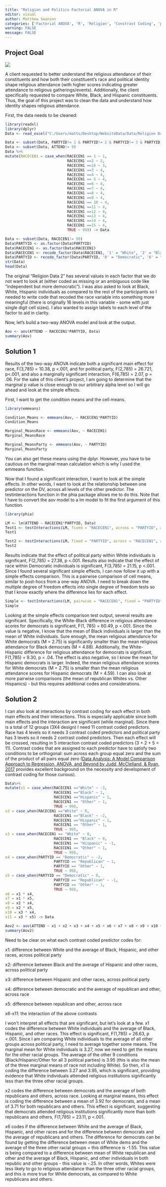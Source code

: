```yaml
---
title: "Religion and Politics Factorial ANOVA in R"
editor: visual
author: Matthew Swanson
categories: ['Factorial ANOVA', 'R', 'Religion', 'Constrast Coding', 'phia']
warning: FALSE
message: FALSE
---
```


::: text-center
# **Project Goal**
:::

![](/images/religpic.jpeg){fig-align="center"}

A client requested to better understand the religious attendance of their constituents and how both their constituent's race and political identity shape religious attendance (with higher scores indicating greater attendance to religious gatherings/events). Additionally, the client specifically requested to compare White, Black, and Hispanic constituents. Thus, the goal of this project was to clean the data and understand how identity shapes religious attendance.

First, the data needs to be cleaned:

```r
library(readxl)
library(dplyr)
Data <- read_excel("C:/Users/matts/Desktop/WebsiteData/Data/Religion Data 2.xlsx")

Data <- subset(Data, PARTYID!= 1 & PARTYID!= 2 & PARTYID!= 3 & PARTYID!= 4 & PARTYID!= 5 & PARTYID!= 9)
Data <- subset(Data, ATTEND!= 9)
Data %>%
mutate(RACECEN1 = case_when(RACECEN1 == 1 ~ 1,
                            RACECEN1 ==2 ~ 2,
                            RACECEN1 ==16 ~ 3,
                            RACECEN1 ==3 ~ 4,
                            RACECEN1 ==4 ~ 4,
                            RACECEN1 == 5 ~ 4,
                            RACECEN1 ==6 ~ 4,
                            RACECEN1 ==7 ~ 4,
                            RACECEN1 ==8 ~ 4,
                            RACECEN1 ==9 ~ 4,
                            RACECEN1 == 10 ~ 4,
                            RACECEN1 ==11 ~ 4,
                            RACECEN1 ==12 ~ 4,
                            RACECEN1 ==13 ~ 4,
                            RACECEN1 ==14 ~ 4,
                            RACECEN1 ==15 ~ 4,
                            TRUE ~ 99)) -> Data

Data <- subset(Data, RACECEN1!= 99)
Data$PARTYID <- as.factor(Data$PARTYID)
Data$RACECEN1 <- as.factor(Data$RACECEN1)
Data$RACECEN1 <- recode_factor(Data$RACECEN1, '1' = "White", '2' = "Black", '3' = "Hispanic", '4' = "Other")
Data$PARTYID <- recode_factor(Data$PARTYID, '0' = "Democratic", '6' = "Republican", '7' = "Other")
str(Data)
head(Data)
```

The original "Religion Data 2" has several values in each factor that we do not want to look at (either coded as missing or an ambiguous code like "independent but more democratic"). I was also asked to look at Black, White, Hispanic individuals as compared to the rest of the participants so I needed to write code that recoded the race variable into something more meaningful (there is originally 16 levels in this variable - some with just single digit cell sizes). I also wanted to assign labels to each level of the factor to aid in clarity.

Now, let's build a two-way ANOVA model and look at the output.

```r
Aov <- aov(ATTEND ~ RACECEN1*PARTYID, Data)
summary(Aov)
```

::: text-center
## **Solution 1**
:::

Results of the two-way ANOVA indicate both a significant main effect for race, F(3,785) = 10.38, p \<.001, and for political party, F(2,785) = 26.721, p\<.001, and also a marginally significant interaction, F(6,785) = 2.07, p = .06. For the sake of this client's project, I am going to determine that the marginal p value is close enough to our arbitrary alpha level so I will go ahead and look at the simple effects.

First, I want to get the condition means and the cell means.

```r
library(emmeans)

Condition_Means <- emmeans(Aov, ~ RACECEN1*PARTYID)
Condition_Means

Marginal_MeansRace <- emmeans(Aov, ~ RACECEN1)
Marginal_MeansRace

Marginal_MeansParty <- emmeans(Aov, ~ PARTYID)
Marginal_MeansParty
```

You can also get these means using the dplyr. However, you have to be cautious on the marginal mean calculation which is why I used the emmeans function.

Now that I found a significant interaction, I want to look at the simple effects. In other words, I want to look at the relationship between one predictor on the DV, across all levels of the other predictor. The testinteractions function in the phia package allows me to do this. Note that I have to convert the aov model to a lm model to fit the first argument of this function.

```r
library(phia)

LM <- lm(ATTEND ~ RACECEN1*PARTYID, Data)
Test1 <- testInteractions(LM, fixed = "RACECEN1", across = "PARTYID", adjustment = "bonferroni")
Test1

Test2 <- testInteractions(LM, fixed = "PARTYID", across = "RACECEN1", adjustment = "bonferroni")
Test2
```

Results indicate that the effect of political party within White individuals is significant, F(2,785) = 27.38, p \<.001. Results also indicate that the effect of race within Democratic individuals is significant, F(3,785) = 21.15, p \<.001. Since I found several significant simple effects, I can now follow it up with a simple effects comparison. This is a pairwise comparison of cell means, similar to post-hocs from a one-way ANOVA. I need to break down the multiple degree of freedom effects into single degree of freedom tests so that I know exactly where the difference lies for each effect.

```r
Simple <- testInteractions(LM, pairwise = "RACECEN1", fixed = "PARTYID", adjustment = "bonferroni")
Simple
```

Looking at the simple effects comparison test output, several results are significant. Specifically, the White-Black difference in religious attendance scores for democrats is significant, F(1, 785) = 60.49, p \<.001. Since the value is negative, I know that the mean of Black individuals is larger than the mean of White individuals. Sure enough, the mean religious attendance for White democrats (M = 2.75) is significantly smaller than the mean religious attendance for Black democrats (M = 4.88). Additionally, the White-Hispanic difference for religious attendance for democrats is significant, F(1,785) = 9.30, p = .04. The effect is also negative, so I know the mean for Hispanic democrats is larger. Indeed, the mean religious attendance scores for White democrats (M = 2.75) is smaller than the mean religious attendance scores for Hispanic democrats (M = 4.59). I can also look at more pairwise comparisons (the mean of republican Whites vs. Other Hispanics) - but this requires additional codes and considerations.

::: text-center
## **Solution 2**
:::

I can also look at interactions by contrast coding for each effect in both main effects and their interactions. This is especially applicable since both main effects and the interaction are significant (while marginal). Since there is a total of 12 groups (3X4 design) I need 11 contrast coded predictors. Race has 4 levels so it needs 3 contrast coded predictors and political party has 3 levels so it needs 2 contrast coded predictors. Then each effect will be crossed, resulting in 5 interaction contrast coded predictors (3 + 2 + 5 = 11). Contrast codes that are assigned to each predictor have to satisfy two conditions to be orthogonal: sum across each group equal zero and the sum of the product of all pairs equal zero ([Data Analysis: A Model Comparison Approach to Regression, ANOVA, and Beyond by Judd, McClelland, & Ryan, 2017](https://sites.google.com/view/dataanalysisbook) provides excellent background on the necessity and development of contrast coding for those curious).

```r
Data%>%
mutate(x1 = case_when(RACECEN1 =="White" ~ -3,
                      RACECEN1 =="Black" ~ 1,
                      RACECEN1 =="Hispanic" ~ 1,
                      RACECEN1 == "Other" ~ 1,
                      TRUE ~ 99),
x2 = case_when(RACECEN1 =="White" ~ 0,
                      RACECEN1 =="Black" ~ -2,
                      RACECEN1 =="Hispanic" ~ 1,
                      RACECEN1 == "Other" ~ 1,
                      TRUE ~ 99),
x3 = case_when(RACECEN1 == "White" ~ 0,
                      RACECEN1 == "Black" ~ 0,
                      RACECEN1 == "Hispanic" ~ -1,
                      RACECEN1 == "Other" ~ 1,
                      TRUE ~ 99),
x4 = case_when(PARTYID == "Democratic" ~ -2,
                      PARTYID == "Republican" ~ 1,
                      PARTYID == "Other" ~ 1,
                      TRUE ~ 99),
x5 = case_when(PARTYID == "Democratic" ~ 0,
                      PARTYID == "Republican" ~ -1,
                      PARTYID == "Other" ~ 1,
                      TRUE ~ 99),
x6 = x1 * x4,
x7 = x1 * x5,
x8 = x2 * x4,
x9 = x2 * x5,
x10 = x3 * x4,
x11 = x3 * x5) -> Data

Aov2 <- aov(ATTEND ~ x1 + x2 + x3 + x4 + x5 + x6 + x7 + x8 + x9 + x10 + x11, Data)
summary(Aov2)
```

Need to be clear on what each contrast coded predictor codes for:

x1: difference between White and the average of Black, Hispanic, and other races, across political party

x2: difference between Black and the average of Hispanic and other races, across political party

x3: difference between Hispanic and other races, across political party

x4: difference between democratic and the average of republican and other, across race

x5: difference between republican and other, across race

x6-x11: the interaction of the above contrasts

I won't interpret all effects that are significant, but let's look at a few. x1 codes the difference between White individuals and the average of Black, Hispanic, and other races. This effect is significant, F(1,785) = 26.63, p \<.001. Since I am comparing White individuals to the average of all other groups across political party, I need to average together some means. The marginal mean for White individuals is 3.27, now we need to get the means for the other racial groups. The average of the other 9 conditions (Black/Hispanic/Other for all 3 political parties) is 3.95 (this is also the mean of the three marginal means of race not including White). So then, x1 is coding the difference between 3.27 and 3.95, which is significant, providing evidence that White individuals attended religious institutions significantly less than the three other racial groups.

x2 codes the difference between democrats and the average of both republicans and others, across race. Looking at marginal means, this effect is coding the difference between a mean of 3.92 for democrats, and a mean of 3.71 for both republicans and others. This effect is significant, suggesting that democrats attended religious institutions significantly more than both republicans and others, F(1,785) = 23.11, p \<.001.

x6 codes if the difference between White and the average of Black, Hispanic, and other races and for the difference between democrats and the average of republicans and others. The difference for democrats can be found by getting the difference between mean of White dems and the average of the three other racial groups = this difference is -1.55. This value is being compared to a difference between mean of White republican and other and the average of Black, Hispanic, and other individuals in both republic and other groups - this value is -.25. In other words, Whites were less likely to go to religious attendance than the three other racial groups, and this is more true for White democrats, as compared to White republicans and others.
